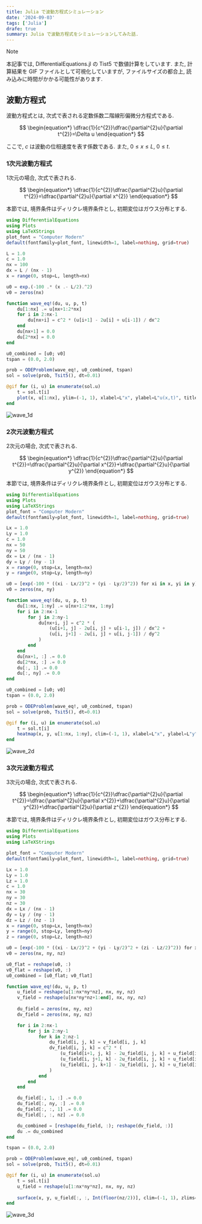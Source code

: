 ```yaml
---
title: Julia で波動方程式シミュレーション
date: '2024-09-03'
tags: ['Julia']
drafe: true
summary: Julia で波動方程式をシミュレーションしてみた話.
---
```


> [!NOTE]
> 本記事では, DifferentialEquations.jl の Tist5 で数値計算をしています. また, 計算結果を GIF ファイルとして可視化していますが, ファイルサイズの都合上, 読み込みに時間がかかる可能性があります.

## 波動方程式

波動方程式とは, 次式で表される定数係数二階線形偏微分方程式である. 

$$
\begin{equation*}
\dfrac{1}{c^{2}}\dfrac{\partial^{2}u}{\partial t^{2}}=\Delta u
\end{equation*}
$$

ここで, $c$ は波動の位相速度を表す係数である. また, $0\leq x\leq L$, $0\leq t$.

### 1次元波動方程式

1次元の場合, 次式で表される.

$$
\begin{equation*}
\dfrac{1}{c^{2}}\dfrac{\partial^{2}u}{\partial t^{2}}=\dfrac{\partial^{2}u}{\partial x^{2}}
\end{equation*}
$$

本節では, 境界条件はディリクレ境界条件とし, 初期変位はガウス分布とする.

```julia:wave_1d.jl
using DifferentialEquations
using Plots
using LaTeXStrings
plot_font = "Computer Modern"
default(fontfamily=plot_font, linewidth=1, label=nothing, grid=true)

L = 1.0
c = 1.0
nx = 100
dx = L / (nx - 1)
x = range(0, stop=L, length=nx)

u0 = exp.(-100 .* (x .- L/2).^2)
v0 = zeros(nx)

function wave_eq!(du, u, p, t)
    du[1:nx] .= u[nx+1:2*nx]
    for i in 2:nx-1
        du[nx+i] = c^2 * (u[i+1] - 2u[i] + u[i-1]) / dx^2
    end
    du[nx+1] = 0.0
    du[2*nx] = 0.0
end

u0_combined = [u0; v0]
tspan = (0.0, 2.0)

prob = ODEProblem(wave_eq!, u0_combined, tspan)
sol = solve(prob, Tsit5(), dt=0.01)

@gif for (i, u) in enumerate(sol.u)
    t = sol.t[i]
    plot(x, u[1:nx], ylim=(-1, 1), xlabel=L"x", ylabel=L"u(x,t)", title=L"t=" * string(round(t, digits=2)), lw=2, dpi=300)
end
```

![wave_1d](/static/images/julia/wave_1d.gif)

### 2次元波動方程式

2次元の場合, 次式で表される.

$$
\begin{equation*}
\dfrac{1}{c^{2}}\dfrac{\partial^{2}u}{\partial t^{2}}=\dfrac{\partial^{2}u}{\partial x^{2}}+\dfrac{\partial^{2}u}{\partial y^{2}}
\end{equation*}
$$

本節では, 境界条件はディリクレ境界条件とし, 初期変位はガウス分布とする.

```julia:wave_2d.jl
using DifferentialEquations
using Plots
using LaTeXStrings
plot_font = "Computer Modern"
default(fontfamily=plot_font, linewidth=1, label=nothing, grid=true)

Lx = 1.0
Ly = 1.0
c = 1.0
nx = 50
ny = 50
dx = Lx / (nx - 1)
dy = Ly / (ny - 1)
x = range(0, stop=Lx, length=nx)
y = range(0, stop=Ly, length=ny)

u0 = [exp(-100 * ((xi - Lx/2)^2 + (yi - Ly/2)^2)) for xi in x, yi in y]
v0 = zeros(nx, ny)

function wave_eq!(du, u, p, t)
    du[1:nx, 1:ny] .= u[nx+1:2*nx, 1:ny]
    for i in 2:nx-1
        for j in 2:ny-1
            du[nx+i, j] = c^2 * (
                (u[i+1, j] - 2u[i, j] + u[i-1, j]) / dx^2 +
                (u[i, j+1] - 2u[i, j] + u[i, j-1]) / dy^2
            )
        end
    end
    du[nx+1, :] .= 0.0
    du[2*nx, :] .= 0.0
    du[:, 1] .= 0.0
    du[:, ny] .= 0.0
end

u0_combined = [u0; v0]
tspan = (0.0, 2.0)

prob = ODEProblem(wave_eq!, u0_combined, tspan)
sol = solve(prob, Tsit5(), dt=0.01)

@gif for (i, u) in enumerate(sol.u)
    t = sol.t[i]
    heatmap(x, y, u[1:nx, 1:ny], clim=(-1, 1), xlabel=L"x", ylabel=L"y", title=L"t=" * string(round(t, digits=2)), dpi=300)
end
```

![wave_2d](/static/images/julia/wave_2d.gif)

### 3次元波動方程式

3次元の場合, 次式で表される.

$$
\begin{equation*}
\dfrac{1}{c^{2}}\dfrac{\partial^{2}u}{\partial t^{2}}=\dfrac{\partial^{2}u}{\partial x^{2}}+\dfrac{\partial^{2}u}{\partial y^{2}}+\dfrac{\partial^{2}u}{\partial z^{2}}
\end{equation*}
$$

本節では, 境界条件はディリクレ境界条件とし, 初期変位はガウス分布とする.

```julia:wave_3d.jl
using DifferentialEquations
using Plots
using LaTeXStrings

plot_font = "Computer Modern"
default(fontfamily=plot_font, linewidth=1, label=nothing, grid=true)

Lx = 1.0
Ly = 1.0
Lz = 1.0
c = 1.0
nx = 30
ny = 30
nz = 30
dx = Lx / (nx - 1)
dy = Ly / (ny - 1)
dz = Lz / (nz - 1)
x = range(0, stop=Lx, length=nx)
y = range(0, stop=Ly, length=ny)
z = range(0, stop=Lz, length=nz)

u0 = [exp(-100 * ((xi - Lx/2)^2 + (yi - Ly/2)^2 + (zi - Lz/2)^2)) for xi in x, yi in y, zi in z]
v0 = zeros(nx, ny, nz)

u0_flat = reshape(u0, :)
v0_flat = reshape(v0, :)
u0_combined = [u0_flat; v0_flat]

function wave_eq!(du, u, p, t)
    u_field = reshape(u[1:nx*ny*nz], nx, ny, nz)
    v_field = reshape(u[nx*ny*nz+1:end], nx, ny, nz)
    
    du_field = zeros(nx, ny, nz)
    dv_field = zeros(nx, ny, nz)

    for i in 2:nx-1
        for j in 2:ny-1
            for k in 2:nz-1
                du_field[i, j, k] = v_field[i, j, k]
                dv_field[i, j, k] = c^2 * (
                    (u_field[i+1, j, k] - 2u_field[i, j, k] + u_field[i-1, j, k]) / dx^2 +
                    (u_field[i, j+1, k] - 2u_field[i, j, k] + u_field[i, j-1, k]) / dy^2 +
                    (u_field[i, j, k+1] - 2u_field[i, j, k] + u_field[i, j, k-1]) / dz^2
                )
            end
        end
    end

    du_field[:, 1, :] .= 0.0
    du_field[:, ny, :] .= 0.0
    du_field[:, :, 1] .= 0.0
    du_field[:, :, nz] .= 0.0

    du_combined = [reshape(du_field, :); reshape(dv_field, :)]
    du .= du_combined
end

tspan = (0.0, 2.0)

prob = ODEProblem(wave_eq!, u0_combined, tspan)
sol = solve(prob, Tsit5(), dt=0.01)

@gif for (i, u) in enumerate(sol.u)
    t = sol.t[i]
    u_field = reshape(u[1:nx*ny*nz], nx, ny, nz)
    
    surface(x, y, u_field[:, :, Int(floor(nz/2))], clim=(-1, 1), zlims=(-1, 1), xlabel=L"x", ylabel=L"y", zlabel=L"u", title=L"t=" * string(round(t, digits=2)), dpi=300)
end
```

![wave_3d](/static/images/julia/wave_3d.gif)